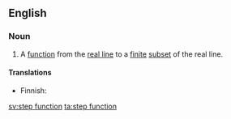 ==English==
{{wikipedia}}

===Noun===
{{en-noun|s}}

# {{mathematics}} A [[function]] from the [[real line]] to a [[finite]] [[subset]] of the real line.

====Translations====
{{top}}
* Finnish: {{t-|fi|askelfunktio}}
{{mid}}
{{bottom}}

[[sv:step function]]
[[ta:step function]]